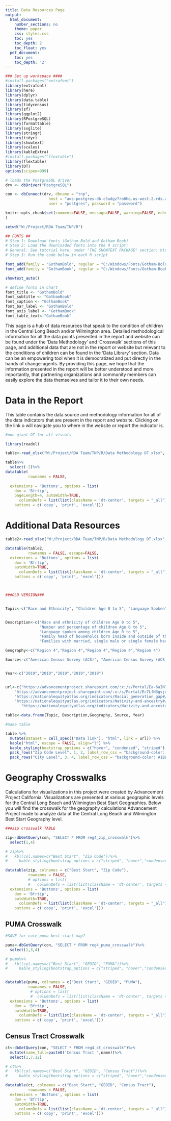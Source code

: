 ```yaml
---
title: Data Resources Page 
output:
  html_document:
    number_sections: no
    theme: paper
    css: styles.css
    toc: yes
    toc_depth: 2
    toc_float: yes
  pdf_document:
    toc: yes
    toc_depth: '2'
---
```


```r
### Set up workspace ####
#install.packages("extrafont")
library(extrafont)
library(here)
library(dplyr)
library(data.table)
library(tidycensus)
library(sf)
library(ggplot2)
library(RPostgreSQL)
library(formattable)
library(svglite)
library(stringr)
library(tidyr)
library(showtext)
library(scales)
library(kableExtra)
#install.packages("flextable")
library(flextable)
library(DT)
options(scipen=999)

# loads the PostgreSQL driver
drv <- dbDriver("PostgreSQL")

con <- dbConnect(drv, dbname = "tnp",
                   host = "aws-postgres-db.c5udgz7ro8hq.us-west-2.rds.amazonaws.com", port = 5432,
                   user = "postgres", password = "password")

knitr::opts_chunk$set(comment=FALSE, message=FALSE, warning=FALSE, echo=FALSE
)

setwd("W:/Project/RDA Team/TNP/R")
```

```r
## FONTS ##
# Step 1: Download fonts (Gotham Bold and Gotham Book) 
# Step 2: Load the downloaded fonts into the R script:
# General: See tutorial here, under "THE SHOWTEXT PACKAGE" section: https://r-coder.com/custom-fonts-r/#The_showtext_package 
# Step 3: Run the code below in each R script

font_add(family = "GothamBold", regular = "C:/Windows/Fonts/Gotham-Bold 700.otf")
font_add(family = "GothamBook", regular = "C:/Windows/Fonts/Gotham-Book 325.otf")

showtext_auto()

# define fonts in chart
font_title <- "GothamBold"
font_subtitle <- "GothamBook"
font_caption <- "GothamBook"
font_bar_label <- "GothamBold"
font_axis_label <- "GothamBook"
font_table_text<-"GothamBook"
```

This page is a hub of data resources that speak to the condition of children in the Central Long Beach and/or Wilmington area. Detailed methodological information for all the data points presented in the report and website can be found under the 'Data Methodology' and 'Crosswalk' sections of this page, and additional data that are not in the report or website but relevant to the conditions of children can be found in the 'Data Library' section. Data can be an empowering tool when it is democratized and put directly in the hands of change-agents. By providing this page, we hope that the information presented in the report will be better understood and more importantly, that partnering organizations and community members can easily explore the data themselves and tailor it to their own needs. 


# Data in the Report

This table contains the data source and methodology information for all of the data indicators that are present in the report and website. Clicking on the link o will navigate you to where in the website or report the indicator is. 

```r
#one giant DT for all visuals

library(readxl)

table<-read_xlsx("W:/Project/RDA Team/TNP/R/Data Methodology DT.xlsx", sheet="final")

table%>%
  select(-2)%>%
datatable(
          rownames = FALSE,
          
  extensions = 'Buttons', options = list(
    dom = 'Bfrtip',
    pageLength=4, autoWidth=TRUE,
      columnDefs = list(list(className = 'dt-center', targets = "_all")),
    buttons = c('copy', 'print', 'excel')))


```


# Additional Data Resources

```r
table2<-read_xlsx("W:/Project/RDA Team/TNP/R/Data Methodology DT.xlsx", sheet="additional")

datatable(table2, 
          rownames = FALSE, escape=FALSE,
  extensions = 'Buttons', options = list(
    dom = 'Bfrtip',
    autoWidth=TRUE,
      columnDefs = list(list(className = 'dt-center', targets = "_all")),
    buttons = c('copy', 'print', 'excel')))




```


```r

###OLD VERSION###


Topic<-c("Race and Ethnicity", "Children Age 0 to 5", "Language Spoken", "Nativity Status by Race", "Family Composition" )


Description<-c("Race and ethnicity of children Age 0 to 5", 
               "Number and percentage of children Age 0 to 5",
               "Language spoken among children Age 0 to 5",
               "Family head of households born inside and outside of the US by race",
               "Families with married, single male or single female head of households")

Geography<-c("Region 4","Region 4","Region 4","Region 4","Region 4")

Source<-c("American Census Survey (ACS)", "American Census Survey (ACS)", "American Census Survey (ACS)", "PUMS", "American Census Survey (ACS)")


Year<-c("2019","2019","2019","2019","2019")


url<-c("https://advancementproject.sharepoint.com/:x:/s/Portal/Ea-6aINlRjdJuWZ_PV9gHw0BbFf4ulpe5liG7S_7U8eqYg?e=gAGe47",
    "https://advancementproject.sharepoint.com/:x:/s/Portal/Ec7LfN3gvjdEuF66wHATGYkBTYWI6L1lntsgGgmCnP3Xbg?e=rp7FcS",
    "https://nationalequityatlas.org/indicators/Racial_generation_gap#/?geo=06000000000006037",
    "https://nationalequityatlas.org/indicators/Nativity-and-ancestry#/?geo=03000000000031100",
       "https://nationalequityatlas.org/indicators/Nativity-and-ancestry#/?geo=03000000000031100" )

table<-data.frame(Topic, Description,Geography, Source, Year)

#make table

table %>% 
  mutate(Dataset = cell_spec(("Data link"), "html", link = url)) %>%
  kable("html", escape = FALSE, align="l") %>%
  kable_styling(bootstrap_options = c("hover", "condensed", "striped"), full_width=F)%>%
  pack_rows("Zip Code Level", 1, 2, label_row_css = "background-color: #1BBF91; color: #fff;")%>%
  pack_rows("City Level", 3, 4, label_row_css = "background-color: #1BBF91; color: #fff;")


```



# Geography Crosswalks 

Calculations for visualizations in this project were created by Advancement Project California. Visualizations are presented at various geographic levels for the Central Long Beach and Wilmington Best Start Geographies. Below you will find the crosswalk for the geography calculations Advancement Project made to analyze data at the Central Long Beach and Wilmington Best Start Geography level. 


```r
###zip crosswalk TABLE

zip<-dbGetQuery(con, "SELECT * FROM reg4_zip_crosswalk")%>%
  select(1,4)

# zip%>%
#   kbl(col.names=c("Best Start", "Zip Code"))%>%
#     kable_styling(bootstrap_options = c("striped", "hover","condensed","responsive", full_width = T))

datatable(zip, colnames = c("Best Start", "Zip Code"),
          rownames = FALSE,
          # options = list(
          #   columnDefs = list(list(className = 'dt-center', targets = "_all")),
  extensions = 'Buttons', options = list(
    dom = 'Bfrtip',
    autoWidth=TRUE,
      columnDefs = list(list(className = 'dt-center', targets = "_all")),
    buttons = c('copy', 'print', 'excel')))


```

## PUMA Crosswalk

```r

#SAVE for cute puma best start map?


```

```r
puma<-dbGetQuery(con, "SELECT * FROM reg4_puma_crosswalk")%>%
  select(1,3,4)

# puma%>%
#   kbl(col.names=c("Best Start", "GEOID", "PUMA"))%>%
#     kable_styling(bootstrap_options = c("striped", "hover","condensed","responsive", full_width = F))


datatable(puma, colnames = c("Best Start", "GEOID", "PUMA"),
          rownames = FALSE,
           # options = list(
           #  columnDefs = list(list(className = 'dt-center', targets = "_all")),
  extensions = 'Buttons', options = list(
    dom = 'Bfrtip',
    autoWidth=TRUE,
      columnDefs = list(list(className = 'dt-center', targets = "_all")),
    buttons = c('copy', 'print', 'excel')))

```

## Census Tract Crosswalk


```r
ct<-dbGetQuery(con, "SELECT * FROM reg4_ct_crosswalk")%>%
  mutate(name_full=paste0('Census Tract ',name))%>%
  select(1,7,12)

# ct%>%
#   kbl(col.names=c("Best Start", "GEOID", "Census Tract"))%>%
#     kable_styling(bootstrap_options = c("striped", "hover","condensed","responsive", full_width = F))

datatable(ct, colnames = c("Best Start", "GEOID", "Census Tract"),
          rownames = FALSE,
  extensions = 'Buttons', options = list(
    dom = 'Bfrtip',
    autoWidth=TRUE,
      columnDefs = list(list(className = 'dt-center', targets = "_all")),
    buttons = c('copy', 'print', 'excel')))

  

```




